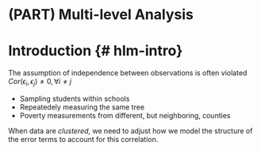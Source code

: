 # (PART) Multi-level Analysis {-}

# Introduction {# hlm-intro}

The assumption of independence between observations is often violated $Cor(\epsilon_i, \epsilon_j)\neq 0, \forall i\neq j$

* Sampling students within schools
* Repeatedely measuring the same tree
* Poverty measurements from different, but neighboring, counties

When data are _clustered_, we need to adjust how we model the structure of the error terms to account for this correlation. 
